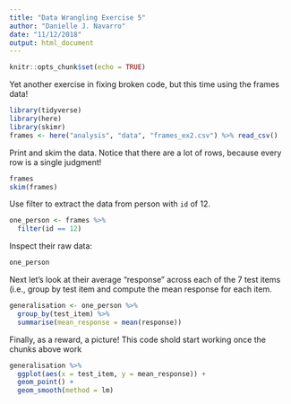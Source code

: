 ```yaml
---
title: "Data Wrangling Exercise 5"
author: "Danielle J. Navarro"
date: "11/12/2018"
output: html_document
---
```


```r
knitr::opts_chunk$set(echo = TRUE)
```

Yet another exercise in fixing broken code, but this time using the frames data!

```r
library(tidyverse)
library(here)
library(skimr)
frames <- here("analysis", "data", "frames_ex2.csv") %>% read_csv()
```


Print and skim the data. Notice that there are a lot of rows, because every row is a single judgment!

```r
frames
skim(frames)
```

Use filter to extract the data from person with `id` of 12.

```r
one_person <- frames %>% 
  filter(id == 12)
```

Inspect their raw data:

```r
one_person
```

Next let's look at their average "response" across each of the 7 test items (i.e., group by test item and compute the mean response for each item.

```r
generalisation <- one_person %>%
  group_by(test_item) %>%
  summarise(mean_response = mean(response))
```

Finally, as a reward, a picture! This code shold start working once the chunks above work

```r
generalisation %>% 
  ggplot(aes(x = test_item, y = mean_response)) +
  geom_point() + 
  geom_smooth(method = lm)
```



